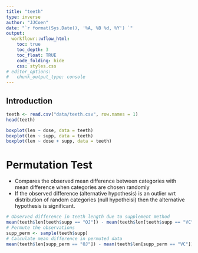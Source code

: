 ```yaml
---
title: "teeth"
type: inverse
author: "JJCoen"
date: "`r format(Sys.Date(), '%A, %B %d, %Y') `"
output: 
  workflowr::wflow_html:
    toc: true
    toc_depth: 3
    toc_float: TRUE
    code_folding: hide
    css: styles.css
# editor_options:
#   chunk_output_type: console
---
```


## Introduction

```r
teeth <- read.csv("data/teeth.csv", row.names = 1)
head(teeth)
```


```r
boxplot(len ~ dose, data = teeth)
boxplot(len ~ supp, data = teeth)
boxplot(len ~ dose + supp, data = teeth)
```

# Permutation Test
* Compares the observed mean difference between categories with  
mean difference when categories are chosen randomly
* If the observed difference (alternative hypothesis) is an outlier wrt distribution of random categories (null hypotheisi) then the alternative hypothesis is significant.

```r
# Observed difference in teeth length due to supplement method
mean(teeth$len[teeth$supp == "OJ"]) - mean(teeth$len[teeth$supp == "VC"])
# Permute the observations
supp_perm <- sample(teeth$supp)
# Calculate mean difference in permuted data
mean(teeth$len[supp_perm == "OJ"]) - mean(teeth$len[supp_perm == "VC"])
```




